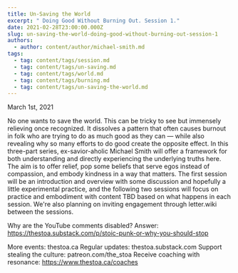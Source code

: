 ```yaml
---
title: Un-Saving the World
excerpt: " Doing Good Without Burning Out. Session 1."
date: 2021-02-28T23:00:00.000Z
slug: un-saving-the-world-doing-good-without-burning-out-session-1
authors:
  - author: content/author/michael-smith.md
tags:
  - tag: content/tags/session.md
  - tag: content/tags/un-saving.md
  - tag: content/tags/world.md
  - tag: content/tags/burning.md
  - tag: content/tags/un-saving-the-world.md
---
```


March 1st, 2021

No one wants to save the world. This can be tricky to see but immensely relieving once recognized. It dissolves a pattern that often causes burnout in folk who are trying to do as much good as they can — while also revealing why so many efforts to do good create the opposite effect. In this three-part series, ex-savior-aholic Michael Smith will offer a framework for both understanding and directly experiencing the underlying truths here. The aim is to offer relief, pop some beliefs that serve egos instead of compassion, and embody kindness in a way that matters. The first session will be an introduction and overview with some discussion and hopefully a little experimental practice, and the following two sessions will focus on practice and embodiment with content TBD based on what happens in each session. We're also planning on inviting engagement through letter.wiki between the sessions.

Why are the YouTube comments disabled? Answer: https://thestoa.substack.com/p/stoic-punk-or-why-you-should-stop

More events: thestoa.ca
Regular updates: thestoa.substack.com
Support stealing the culture: patreon.com/the_stoa
Receive coaching with resonance: https://www.thestoa.ca/coaches
